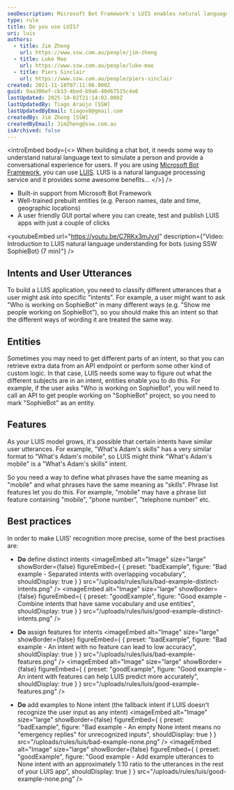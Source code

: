 ```yaml
---
seoDescription: Microsoft Bot Framework's LUIS enables natural language processing for conversational AI, offering built-in support and pre-trained entities.
type: rule
title: Do you use LUIS?
uri: luis
authors:
  - title: Jim Zheng
    url: https://www.ssw.com.au/people/jim-zheng
  - title: Luke Mao
    url: https://www.ssw.com.au/people/luke-mao
  - title: Piers Sinclair
    url: https://www.ssw.com.au/people/piers-sinclair
created: 2021-11-18T07:11:06.000Z
guid: 9aa306ef-cb33-4bed-b9a6-40d67515c4a6
lastUpdated: 2025-10-02T21:14:02.000Z
lastUpdatedBy: Tiago Araújo [SSW]
lastUpdatedByEmail: tiagov8@gmail.com
createdBy: Jim Zheng [SSW]
createdByEmail: JimZheng@ssw.com.au
isArchived: false
---
```


<introEmbed
  body={<>
When building a chat bot, it needs some way to understand natural language text to simulate a person and provide a conversational experience for users. If you are using [Microsoft Bot Framework](https://docs.microsoft.com/en-us/azure/bot-service/?view=azure-bot-service-4.0&WT.mc_id=AZ-MVP-33518), you can use [LUIS](https://www.luis.ai). LUIS is a natural language processing service and it provides some awesome benefits...
  </>}
/>
* Built-in support from Microsoft Bot Framework
* Well-trained prebuilt entities (e.g. Person names, date and time, geographic locations)
* A user friendly GUI portal where you can create, test and publish LUIS apps with just a couple of clicks

<youtubeEmbed url="https://youtu.be/C7RKx3mJyxI" description={"Video: Introduction to LUIS natural language understanding for bots (using SSW SophieBot) (7 min)"} />

## Intents and User Utterances

To build a LUIS application, you need to classify different utterances that a user might ask into specific "intents". For example, a user might want to ask "Who is working on SophieBot" in many different ways (e.g. "Show me people working on SophieBot"), so you should make this an intent so that the different ways of wording it are treated the same way.

## Entities

Sometimes you may need to get different parts of an intent, so that you can retrieve extra data from an API endpoint or perform some other kind of custom logic. In that case, LUIS needs some way to figure out what the different subjects are in an intent, entities enable you to do this. For example, if the user asks "Who is working on SophieBot", you will need to call an API to get people working on "SophieBot" project, so you need to mark "SophieBot" as an entity.

## Features

As your LUIS model grows, it's possible that certain intents have similar user utterances. For example, "What's Adam's skills" has a very similar format to "What's Adam's mobile", so LUIS might think "What's Adam's mobile" is a "What's Adam's skills" intent.

So you need a way to define what phrases have the same meaning as "mobile" and what phrases have the same meaning as "skills". Phrase list features let you do this. For example, "mobile" may have a phrase list feature containing "mobile", "phone number", "telephone number" etc.

## Best practices

In order to make LUIS' recognition more precise, some of the best practises are:

* **Do** define distinct intents
<imageEmbed
  alt="Image"
  size="large"
  showBorder={false}
  figureEmbed={ {
    preset: "badExample",
    figure: "Bad example - Separated intents with overlapping vocabulary",
    shouldDisplay: true
  } }
  src="/uploads/rules/luis/bad-example-distinct-intents.png"
/>
<imageEmbed
  alt="Image"
  size="large"
  showBorder={false}
  figureEmbed={ {
    preset: "goodExample",
    figure: "Good example - Combine intents that have same vocabulary and use entities",
    shouldDisplay: true
  } }
  src="/uploads/rules/luis/good-example-distinct-intents.png"
/>

* **Do** assign features for intents
<imageEmbed
  alt="Image"
  size="large"
  showBorder={false}
  figureEmbed={ {
    preset: "badExample",
    figure: "Bad example - An intent with no feature can lead to low accuracy",
    shouldDisplay: true
  } }
  src="/uploads/rules/luis/bad-example-features.png"
/>
<imageEmbed
  alt="Image"
  size="large"
  showBorder={false}
  figureEmbed={ {
    preset: "goodExample",
    figure: "Good example - An intent with features can help LUIS predict more accurately",
    shouldDisplay: true
  } }
  src="/uploads/rules/luis/good-example-features.png"
/>

* **Do** add examples to None intent (the fallback intent if LUIS doesn't recognize the user input as any intent)
<imageEmbed
  alt="Image"
  size="large"
  showBorder={false}
  figureEmbed={ {
    preset: "badExample",
    figure: "Bad example - An empty None intent means no \"emergency replies\" for unrecognized inputs",
    shouldDisplay: true
  } }
  src="/uploads/rules/luis/bad-example-none.png"
/>
<imageEmbed
  alt="Image"
  size="large"
  showBorder={false}
  figureEmbed={ {
    preset: "goodExample",
    figure: "Good example - Add example utterances to None intent with an approximately 1:10 ratio to the utterances in the rest of your LUIS app",
    shouldDisplay: true
  } }
  src="/uploads/rules/luis/good-example-none.png"
/>
